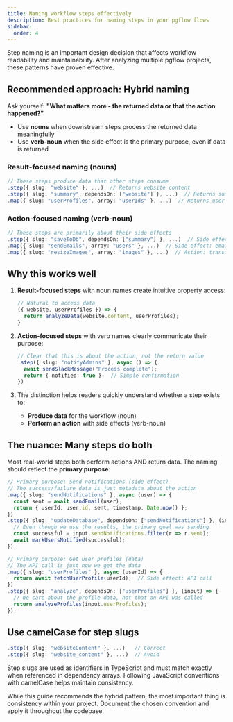 ```yaml
---
title: Naming workflow steps effectively
description: Best practices for naming steps in your pgflow flows
sidebar:
  order: 4
---
```


Step naming is an important design decision that affects workflow readability and maintainability. After analyzing multiple pgflow projects, these patterns have proven effective.

## Recommended approach: Hybrid naming

Ask yourself: **"What matters more - the returned data or that the action happened?"**

- Use **nouns** when downstream steps process the returned data meaningfully
- Use **verb-noun** when the side effect is the primary purpose, even if data is returned

### Result-focused naming (nouns)

```ts
// These steps produce data that other steps consume
.step({ slug: "website" }, ...)  // Returns website content
.step({ slug: "summary", dependsOn: ["website"] }, ...)  // Returns summary text
.map({ slug: "userProfiles", array: "userIds" }, ...)  // Returns user profile objects
```

### Action-focused naming (verb-noun)

```ts
// These steps are primarily about their side effects
.step({ slug: "saveToDb", dependsOn: ["summary"] }, ...)  // Side effect: database write
.map({ slug: "sendEmails", array: "users" }, ...)  // Side effect: emails sent
.map({ slug: "resizeImages", array: "images" }, ...)  // Action: transformation
```

## Why this works well

1. **Result-focused steps** with noun names create intuitive property access:
   ```ts
   // Natural to access data
   ({ website, userProfiles }) => {
     return analyzeData(website.content, userProfiles);
   }
   ```

2. **Action-focused steps** with verb names clearly communicate their purpose:
   ```ts
   // Clear that this is about the action, not the return value
   .step({ slug: "notifyAdmins" }, async () => {
     await sendSlackMessage("Process complete");
     return { notified: true };  // Simple confirmation
   })
   ```

3. The distinction helps readers quickly understand whether a step exists to:
   - **Produce data** for the workflow (noun)
   - **Perform an action** with side effects (verb-noun)

## The nuance: Many steps do both

Most real-world steps both perform actions AND return data. The naming should reflect the **primary purpose**:

```ts
// Primary purpose: Send notifications (side effect)
// The success/failure data is just metadata about the action
.map({ slug: "sendNotifications" }, async (user) => {
  const sent = await sendEmail(user);
  return { userId: user.id, sent, timestamp: Date.now() };
})
.step({ slug: "updateDatabase", dependsOn: ["sendNotifications"] }, (input) => {
  // Even though we use the results, the primary goal was sending
  const successful = input.sendNotifications.filter(r => r.sent);
  await markUsersNotified(successful);
});

// Primary purpose: Get user profiles (data)
// The API call is just how we get the data
.map({ slug: "userProfiles" }, async (userId) => {
  return await fetchUserProfile(userId);  // Side effect: API call
})
.step({ slug: "analyze", dependsOn: ["userProfiles"] }, (input) => {
  // We care about the profile data, not that an API was called
  return analyzeProfiles(input.userProfiles);
});
```

## Use camelCase for step slugs

```ts
.step({ slug: "websiteContent" }, ...)   // Correct
.step({ slug: "website_content" }, ...)  // Avoid
```

Step slugs are used as identifiers in TypeScript and must match exactly when referenced in dependency arrays. Following JavaScript conventions with camelCase helps maintain consistency.

While this guide recommends the hybrid pattern, the most important thing is consistency within your project. Document the chosen convention and apply it throughout the codebase.
